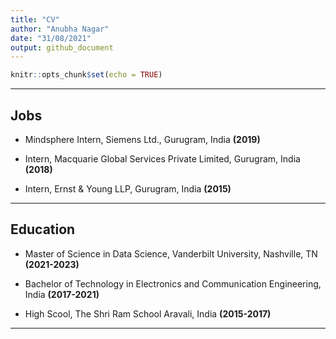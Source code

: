 ```yaml
---
title: "CV"
author: "Anubha Nagar"
date: "31/08/2021"
output: github_document
---
```


```r
knitr::opts_chunk$set(echo = TRUE)
```




-------------------------------------------------------------------------

## Jobs

  * Mindsphere Intern, Siemens Ltd., Gurugram, India **(2019)**

  * Intern, Macquarie Global Services Private Limited, Gurugram, India **(2018)**

  * Intern, Ernst & Young LLP, Gurugram, India **(2015)**

--------------------------------------------------------------------------

## Education

  * Master of Science in Data Science, Vanderbilt University, Nashville, TN **(2021-2023)**

  * Bachelor of Technology in Electronics and Communication Engineering, India **(2017-2021)**

  * High Scool, The Shri Ram School Aravali, India **(2015-2017)**
  
------------------------------------------------------------------------    


